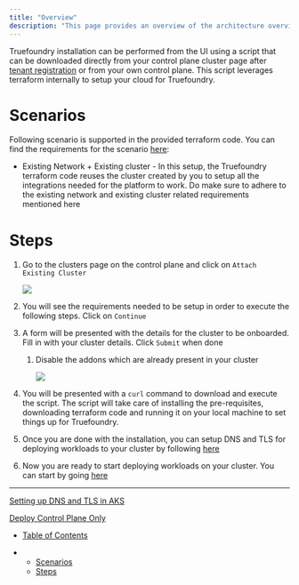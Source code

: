 ```yaml
---
title: "Overview"
description: "This page provides an overview of the architecture overview, requirements and steps to setup a Truefoundry compute plane cluster on a Generic cluster"
---
```


Truefoundry installation can be performed from the UI using a script that can be downloaded directly from your control plane cluster page after [tenant registration](https://www.truefoundry.com/register) or from your own control plane. This script leverages terraform internally to setup your cloud for Truefoundry.

# Scenarios

Following scenario is supported in the provided terraform code. You can find the requirements for the scenario [here](https://docs.truefoundry.com/docs/requirements-azure#/):

* Existing Network + Existing cluster - In this setup, the Truefoundry terraform code reuses the cluster created by you to setup all the integrations needed for the platform to work. Do make sure to adhere to the existing network and existing cluster related requirements mentioned here

# Steps

1. Go to the clusters page on the control plane and click on `Attach Existing Cluster`

   ![](/images/docs/0244ac4bfccffcb2180ba5676ef4ccfec144e9eeeff1a3787e440fad43a8ec6c-image.png)

2. You will see the requirements needed to be setup in order to execute the following steps. Click on `Continue`

3. A form will be presented with the details for the cluster to be onboarded. Fill in with your cluster details. Click `Submit` when done

   1. Disable the addons which are already present in your cluster

      ![](/images/docs/36ae3c2da4c64ef482a47194dba621a4612744101f91888a6444ec968bc69bc7-image.png)

4. You will be presented with a `curl` command to download and execute the script. The script will take care of installing the pre-requisites, downloading terraform code and running it on your local machine to set things up for Truefoundry.

5. Once you are done with the installation, you can setup DNS and TLS for deploying workloads to your cluster by following [here](https://docs.truefoundry.com/docs/add-certificate-for-tls#/add-tls-using-certificate-key-files)

6. Now you are ready to start deploying workloads on your cluster. You can start by going [here](https://docs.truefoundry.com/docs/deploy-service-from-a-public-github-repository)

***

[Setting up DNS and TLS in AKS](/docs/setting-up-dns-and-tls-in-aks)

[Deploy Control Plane Only](/docs/deploy-control-and-compute-plane)

* [Table of Contents](#)

* * [Scenarios](#scenarios)
  * [Steps](#steps)
